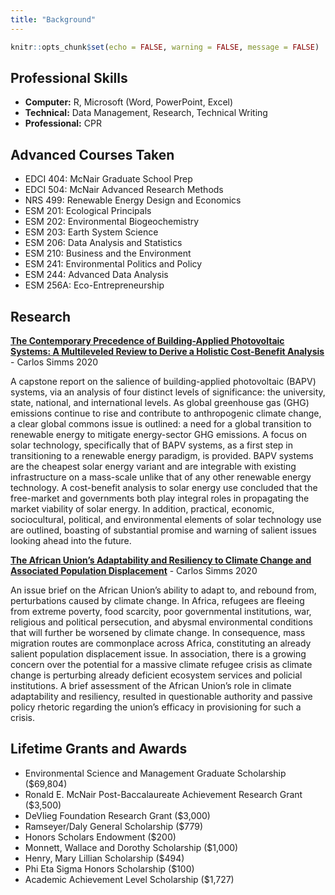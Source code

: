 ```yaml
---
title: "Background"
---
```


```r
knitr::opts_chunk$set(echo = FALSE, warning = FALSE, message = FALSE)
```

## Professional Skills

- **Computer:** R, Microsoft (Word, PowerPoint, Excel)
- **Technical:** Data Management, Research, Technical Writing
- **Professional:** CPR

## Advanced Courses Taken

- EDCI 404: McNair Graduate School Prep
- EDCI 504: McNair Advanced Research Methods
- NRS 499: Renewable Energy Design and Economics
- ESM 201: Ecological Principals
- ESM 202: Environmental Biogeochemistry
- ESM 203: Earth System Science
- ESM 206: Data Analysis and Statistics
- ESM 210: Business and the Environment
- ESM 241: Environmental Politics and Policy
- ESM 244: Advanced Data Analysis
- ESM 256A: Eco-Entrepreneurship

## Research

[**The Contemporary Precedence of Building-Applied Photovoltaic Systems: A Multileveled Review to Derive a Holistic Cost-Benefit Analysis**](https://s3.amazonaws.com/handshake.production/documents/documents/020/186/655/original/Simms_UofI_Undergraduate_Thesis.pdf?X-Amz-Algorithm=AWS4-HMAC-SHA256&X-Amz-Credential=AKIAILGI2B7PIOQKG5EA%2F20210209%2Fus-east-1%2Fs3%2Faws4_request&X-Amz-Date=20210209T135917Z&X-Amz-Expires=10&X-Amz-SignedHeaders=host&X-Amz-Signature=0224e7f4b28c49589072445c03718233920a6bdca1e652330381cf1d7a370303) - Carlos Simms 2020

A capstone report on the salience of building-applied photovoltaic (BAPV) systems, via an analysis of four distinct levels of significance: the university, state, national, and international levels. As global greenhouse gas (GHG) emissions continue to rise and contribute to anthropogenic climate change, a clear global commons issue is outlined: a need for a global transition to renewable energy to mitigate energy-sector GHG emissions. A focus on solar technology, specifically that of BAPV systems, as a first step in transitioning to a renewable energy paradigm, is provided. BAPV systems are the cheapest solar energy variant and are integrable with existing infrastructure on a mass-scale unlike that of any other renewable energy technology. A cost-benefit analysis to solar energy use concluded that the free-market and governments both play integral roles in propagating the market viability of solar energy. In addition, practical, economic, sociocultural, political, and environmental elements of solar technology use are outlined, boasting of substantial promise and warning of salient issues looking ahead into the future. 

[**The African Union’s Adaptability and Resiliency to Climate Change and Associated Population Displacement**](https://s3.amazonaws.com/handshake.production/documents/documents/020/186/689/original/Simms_UofI_Undergraduate_Issue_Brief.pdf?X-Amz-Algorithm=AWS4-HMAC-SHA256&X-Amz-Credential=AKIAILGI2B7PIOQKG5EA%2F20210209%2Fus-east-1%2Fs3%2Faws4_request&X-Amz-Date=20210209T135839Z&X-Amz-Expires=10&X-Amz-SignedHeaders=host&X-Amz-Signature=e09e97be3a0cda791521643c5a0d8286788ea6c1403d86d7c70f7fca67aa43c9) - Carlos Simms 2020

An issue brief on the African Union's ability to adapt to, and rebound from, perturbations caused by climate change. In Africa, refugees are fleeing from extreme poverty, food scarcity, poor governmental institutions, war, religious and political persecution, and abysmal environmental conditions that will further be worsened by climate change. In consequence, mass migration routes are commonplace across Africa, constituting an already salient population displacement issue. In association, there is a growing concern over the potential for a massive climate refugee crisis as climate change is perturbing already deficient ecosystem services and policial institutions. A brief assessment of the African Union's role in climate adaptability and resiliency, resulted in questionable authority and passive policy rhetoric regarding the union's efficacy in provisioning for such a crisis.

## Lifetime Grants and Awards

- Environmental Science and Management Graduate Scholarship ($69,804)
- Ronald E. McNair Post-Baccalaureate Achievement Research Grant ($3,500)
- DeVlieg Foundation Research Grant ($3,000)
- Ramseyer/Daly General Scholarship ($779)
- Honors Scholars Endowment ($200)
- Monnett, Wallace and Dorothy Scholarship ($1,000)
- Henry, Mary Lillian Scholarship ($494)
- Phi Eta Sigma Honors Scholarship ($100)
- Academic Achievement Level Scholarship ($1,727)
